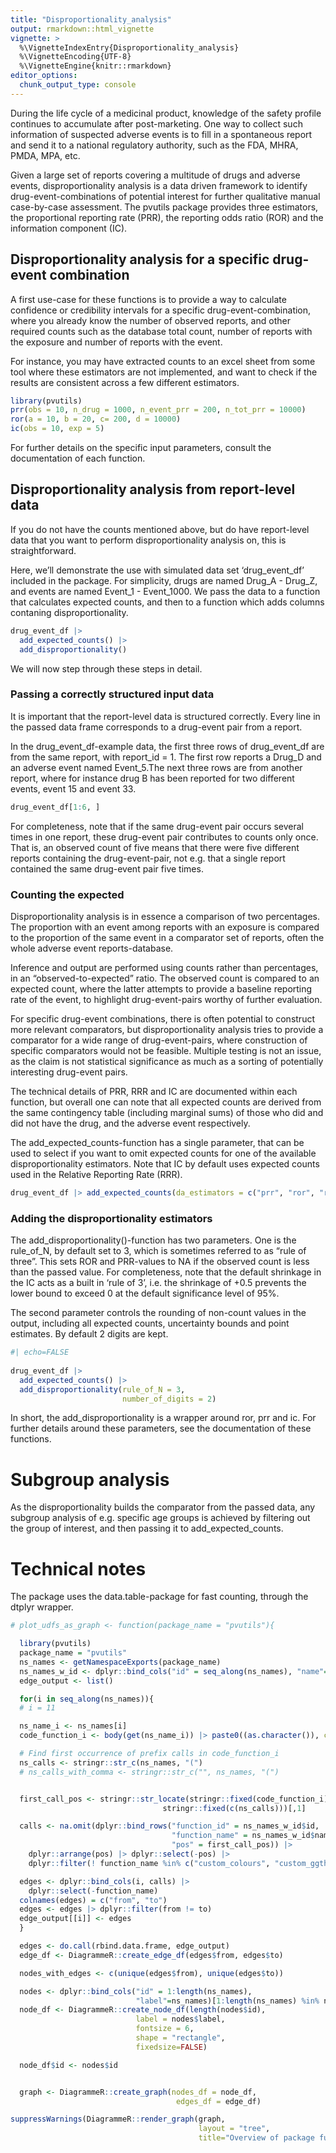 ```yaml
---
title: "Disproportionality_analysis"
output: rmarkdown::html_vignette
vignette: >
  %\VignetteIndexEntry{Disproportionality_analysis}
  %\VignetteEncoding{UTF-8}
  %\VignetteEngine{knitr::rmarkdown}
editor_options: 
  chunk_output_type: console
---
```


During the life cycle of a medicinal product, knowledge of the safety profile 
continues to accumulate after post-marketing. One way to collect such information
of suspected adverse events is to fill in a spontaneous report and send it to a 
national regulatory authority, such as the FDA, MHRA, PMDA, MPA, etc.      

Given a large set of reports covering a multitude of drugs and adverse events, 
disproportionality analysis is a data driven framework to identify 
drug-event-combinations of potential interest for further qualitative 
manual case-by-case assessment. The pvutils package provides three estimators, 
the proportional reporting rate (PRR), the reporting odds ratio (ROR) and the 
information component (IC). 

## Disproportionality analysis for a specific drug-event combination
A first use-case for these functions is to provide a way to calculate 
confidence or credibility intervals for a specific drug-event-combination, where
you already know the number of observed reports, and other required counts such as
the database total count, number of reports with the exposure and number of
reports with the event.

For instance, you may have extracted counts to an excel sheet from 
some tool where these estimators are not implemented, and want to check 
if the results are consistent across a few different estimators.

```r
library(pvutils)
prr(obs = 10, n_drug = 1000, n_event_prr = 200, n_tot_prr = 10000)
ror(a = 10, b = 20, c= 200, d = 10000)
ic(obs = 10, exp = 5)
```
For further details on the specific input parameters, consult the documentation 
of each function. 

## Disproportionality analysis from report-level data
If you do not have the counts mentioned above, but do have report-level data 
that you want to perform disproportionality analysis on, this is straightforward.

Here, we'll demonstrate the use with simulated data set 'drug_event_df' included 
in the package. For simplicity, drugs are named Drug_A - Drug_Z, and events are 
named Event_1 - Event_1000. We pass the data to a function that calculates
expected counts, and then to a function which adds columns contaning 
disproportionality.

```r
drug_event_df |>
  add_expected_counts() |>
  add_disproportionality()
```

We will now step through these steps in detail. 

### Passing a correctly structured input data
It is important that the report-level data is structured correctly. 
Every line in the passed data frame corresponds to a drug-event pair
from a report.

In the drug_event_df-example data, the first three rows of drug_event_df are from the same report, with report_id = 1. The first row reports a Drug_D and an adverse event 
named Event_5.The next three rows are from another report, where for instance 
drug B has been reported for two different events, event 15 and event 33. 

```r
drug_event_df[1:6, ]
```

For completeness, note that if the same drug-event pair occurs several times in 
one report, these drug-event pair contributes to counts only once. That is, 
an observed count of five means that there were five different reports 
containing the drug-event-pair, not e.g. that a single report contained the same 
drug-event pair five times.

### Counting the expected
Disproportionality analysis is in essence a comparison of two percentages. 
The proportion with an event among reports with an exposure is compared  
to the proportion of the same event in a comparator set of reports, 
often the whole adverse event reports-database.

Inference and output are performed using counts rather than percentages,
in an "observed-to-expected" ratio.  The observed count is compared to an 
expected count, where the latter attempts to provide a baseline reporting 
rate of the event, to highlight drug-event-pairs worthy of further evaluation.

For specific drug-event combinations, there is often potential to construct
more relevant comparators, but disproportionality analysis tries to provide a 
comparator for a wide range of drug-event-pairs, where construction of specific 
comparators would not be feasible. Multiple testing is not an issue, as the
claim is not statistical significance as much as a sorting of potentially 
interesting drug-event pairs. 

The technical details of PRR, RRR and IC are documented within 
each function, but overall one can note that all expected counts are derived 
from the same contingency table (including marginal sums) of those who did and 
did not have the drug, and the adverse event respectively.

The add_expected_counts-function has a single parameter, that can be used
to select if you want to omit expected counts for one of the available 
disproportionality estimators. Note that IC by default uses expected counts 
used in the Relative Reporting Rate (RRR).

```r
drug_event_df |> add_expected_counts(da_estimators = c("prr", "ror", "rrr")) |> head(1)
```


### Adding the disproportionality estimators
The add_disproportionality()-function has two parameters. One is the rule_of_N,
by default set to 3, which is sometimes referred to as "rule of three". 
This sets ROR and PRR-values to NA if the observed count is less than the 
passed value. For completeness, note that the default shrinkage in the IC acts as a 
built in 'rule of 3', i.e. the shrinkage of +0.5 prevents the lower bound to 
exceed 0 at the default significance level of 95\%.

The second parameter controls the rounding of non-count values in the output, 
including all expected counts, uncertainty bounds and point estimates. By default
2 digits are kept. 

```r
#| echo=FALSE 
  
drug_event_df |> 
  add_expected_counts() |> 
  add_disproportionality(rule_of_N = 3, 
                         number_of_digits = 2)
```
In short, the add_disproportionality is a wrapper around ror, prr and ic. For further details around these parameters, see the documentation of these functions. 

# Subgroup analysis
As the disproportionality builds the comparator from the passed data, 
any subgroup analysis of e.g. specific age groups is achieved by filtering out
the group of interest, and then passing it to add_expected_counts.  

# Technical notes
The package  uses the data.table-package for fast counting, through the dtplyr
wrapper. 

```r

# plot_udfs_as_graph <- function(package_name = "pvutils"){

  library(pvutils)
  package_name = "pvutils"
  ns_names <- getNamespaceExports(package_name)
  ns_names_w_id <- dplyr::bind_cols("id" = seq_along(ns_names), "name"=ns_names)
  edge_output <- list()

  for(i in seq_along(ns_names)){
  # i = 11

  ns_name_i <- ns_names[i]
  code_function_i <- body(get(ns_name_i)) |> paste0((as.character()), collapse="")

  # Find first occurrence of prefix calls in code_function_i
  ns_calls <- stringr::str_c(ns_names, "(")
  # ns_calls_with_comma <- stringr::str_c("", ns_names, "(")


  first_call_pos <- stringr::str_locate(stringr::fixed(code_function_i),
                                  stringr::fixed(c(ns_calls)))[,1]

  calls <- na.omit(dplyr::bind_rows("function_id" = ns_names_w_id$id,
                                    "function_name" = ns_names_w_id$name,
                                    "pos" = first_call_pos)) |>
    dplyr::arrange(pos) |> dplyr::select(-pos) |> 
    dplyr::filter(! function_name %in% c("custom_colours", "custom_ggtheme"))

  edges <- dplyr::bind_cols(i, calls) |> 
    dplyr::select(-function_name)  
  colnames(edges) = c("from", "to")
  edges <- edges |> dplyr::filter(from != to)
  edge_output[[i]] <- edges
  }

  edges <- do.call(rbind.data.frame, edge_output)
  edge_df <- DiagrammeR::create_edge_df(edges$from, edges$to)

  nodes_with_edges <- c(unique(edges$from), unique(edges$to))

  nodes <- dplyr::bind_cols("id" = 1:length(ns_names),
                            "label"=ns_names)[1:length(ns_names) %in% nodes_with_edges,]
  node_df <- DiagrammeR::create_node_df(length(nodes$id),
                            label = nodes$label,
                            fontsize = 6,
                            shape = "rectangle",
                            fixedsize=FALSE)

  node_df$id <- nodes$id


  graph <- DiagrammeR::create_graph(nodes_df = node_df,
                                     edges_df = edge_df)
```


```r

suppressWarnings(DiagrammeR::render_graph(graph, 
                                          layout = "tree", 
                                          title="Overview of package functions"))

```

